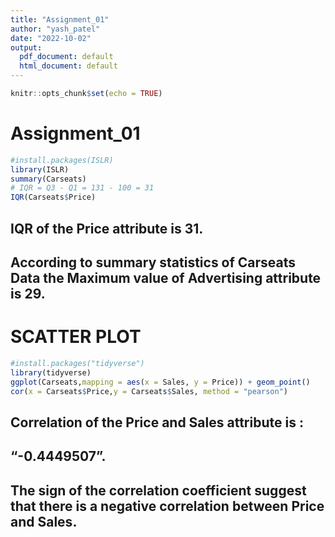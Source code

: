 ---
title: "Assignment_01"
author: "yash_patel"
date: "2022-10-02"
output:
  pdf_document: default
  html_document: default
---

```{r setup, include=FALSE}
knitr::opts_chunk$set(echo = TRUE)
```

# Assignment_01

```{r Carseats}
#install.packages(ISLR)
library(ISLR)
summary(Carseats)
# IQR = Q3 - Q1 = 131 - 100 = 31
IQR(Carseats$Price)

```
## IQR of the Price attribute is 31.
## According to summary statistics of Carseats Data the Maximum value of Advertising attribute is 29.




# SCATTER PLOT 


```{r pressure, echo=FALSE}

#install.packages("tidyverse")
library(tidyverse)
ggplot(Carseats,mapping = aes(x = Sales, y = Price)) + geom_point()
cor(x = Carseats$Price,y = Carseats$Sales, method = "pearson")


```

## Correlation of the Price and Sales attribute is :
## "-0.4449507".
## The sign of the correlation coefficient suggest that there is a negative correlation between Price and Sales.


